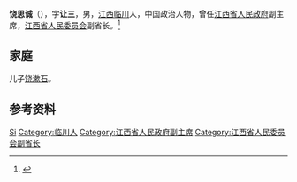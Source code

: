 '''饶思诚'''（{{bd|1882年||1958年|}}），字'''让三'''，男，[[江西|江西]][[临川|临川]]人，中国政治人物，曾任[[江西省人民政府|江西省人民政府]]副主席，[[江西省人民委员会|江西省人民委员会]]副省长。<ref>{{Cite book|title=中华人民共和国职官志|author=何虎生, 李耀东, 向常福主编|publisher=中国社会出版社|year=2003|isbn=9787800883934|location=北京|pages=}}</ref>

== 家庭 ==
儿子[[饶漱石|饶漱石]]。

== 参考资料 ==
{{reflist}}

{{Authority control}}
{{DEFAULTSORT:Rao饶}}
[[Category:饶姓|Si]]
[[Category:临川人|Category:临川人]]
[[Category:江西省人民政府副主席|Category:江西省人民政府副主席]]
[[Category:江西省人民委员会副省长|Category:江西省人民委员会副省长]]


{{中国人物小作品}}